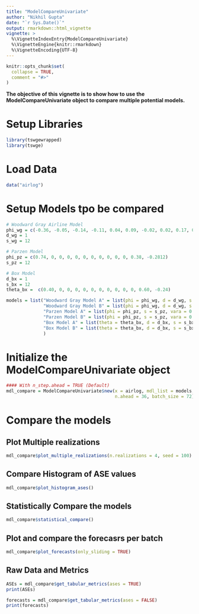 ```yaml
---
title: "ModelCompareUnivariate"
author: "Nikhil Gupta"
date: "`r Sys.Date()`"
output: rmarkdown::html_vignette
vignette: >
  %\VignetteIndexEntry{ModelCompareUnivariate}
  %\VignetteEngine{knitr::rmarkdown}
  %\VignetteEncoding{UTF-8}
---
```


```r
knitr::opts_chunk$set(
  collapse = TRUE,
  comment = "#>"
)
```

**The objective of this vignette is to show how to use the ModelCompareUnivariate object to compare multiple potential models.**

# Setup Libraries
```r
library(tswgewrapped)
library(tswge)
```

# Load Data
```r
data("airlog")
```
 
# Setup Models tpo be compared 
```r
# Woodward Gray Airline Model
phi_wg = c(-0.36, -0.05, -0.14, -0.11, 0.04, 0.09, -0.02, 0.02, 0.17, 0.03, -0.10, -0.38)
d_wg = 1
s_wg = 12

# Parzen Model
phi_pz = c(0.74, 0, 0, 0, 0, 0, 0, 0, 0, 0, 0, 0.38, -0.2812)
s_pz = 12

# Box Model
d_bx = 1
s_bx = 12  
theta_bx =  c(0.40, 0, 0, 0, 0, 0, 0, 0, 0, 0, 0, 0.60, -0.24)

models = list("Woodward Gray Model A" = list(phi = phi_wg, d = d_wg, s = s_wg, vara = 0.001357009, sliding_ase = FALSE),
              "Woodward Gray Model B" = list(phi = phi_wg, d = d_wg, s = s_wg, vara = 0.001357009, sliding_ase = TRUE),
              "Parzen Model A" = list(phi = phi_pz, s = s_pz, vara = 0.002933592, sliding_ase = FALSE),
              "Parzen Model B" = list(phi = phi_pz, s = s_pz, vara = 0.002933592, sliding_ase = TRUE),
              "Box Model A" = list(theta = theta_bx, d = d_bx, s = s_bx, vara = 0.001391604, sliding_ase = FALSE),
              "Box Model B" = list(theta = theta_bx, d = d_bx, s = s_bx, vara = 0.001391604, sliding_ase = TRUE)
              )
```

# Initialize the ModelCompareUnivariate object
```r
#### With n_step.ahead = TRUE (Default)              
mdl_compare = ModelCompareUnivariate$new(x = airlog, mdl_list = models,
                                         n.ahead = 36, batch_size = 72)

```

# Compare the models

## Plot Multiple realizations
```r
mdl_compare$plot_multiple_realizations(n.realizations = 4, seed = 100)
```

## Compare Histogram of ASE values
```r
mdl_compare$plot_histogram_ases()
```

## Statistically Compare the models
```r
mdl_compare$statistical_compare()  
```

## Plot and compare the forecasrs per batch
```r
mdl_compare$plot_forecasts(only_sliding = TRUE)
```

## Raw Data and Metrics
```r
ASEs = mdl_compare$get_tabular_metrics(ases = TRUE)
print(ASEs)
```

```r
forecasts = mdl_compare$get_tabular_metrics(ases = FALSE)
print(forecasts)
```